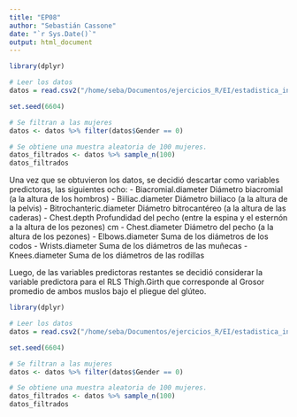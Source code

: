 ```yaml
---
title: "EP08"
author: "Sebastián Cassone"
date: "`r Sys.Date()`"
output: html_document
---
```



```r
library(dplyr)

# Leer los datos
datos = read.csv2("/home/seba/Documentos/ejercicios_R/EI/estadistica_inferencial_grupo5/EP09 Datos.csv")

set.seed(6604)

# Se filtran a las mujeres
datos <- datos %>% filter(datos$Gender == 0)

# Se obtiene una muestra aleatoria de 100 mujeres.
datos_filtrados <- datos %>% sample_n(100)
datos_filtrados
```

Una vez que se obtuvieron los datos, se decidió descartar como variables predictoras, las siguientes ocho:
- Biacromial.diameter 	Diámetro biacromial (a la altura de los hombros) 
- Biiliac.diameter 	Diámetro biiliaco (a la altura de la pelvis) 
- Bitrochanteric.diameter 	Diámetro bitrocantéreo (a la altura de las caderas) 
- Chest.depth 	Profundidad del pecho (entre la espina y el esternón a la altura de los pezones) 	cm
- Chest.diameter 	Diámetro del pecho (a la altura de los pezones)
- Elbows.diameter 	Suma de los diámetros de los codos
- Wrists.diameter 	Suma de los diámetros de las muñecas
- Knees.diameter 	Suma de los diámetros de las rodillas

Luego, de las variables predictoras restantes se decidió considerar la variable predictora para el RLS Thigh.Girth que corresponde al Grosor promedio de ambos muslos bajo el pliegue del glúteo.

```r
library(dplyr)

# Leer los datos
datos = read.csv2("/home/seba/Documentos/ejercicios_R/EI/estadistica_inferencial_grupo5/EP09 Datos.csv")

set.seed(6604)

# Se filtran a las mujeres
datos <- datos %>% filter(datos$Gender == 0)

# Se obtiene una muestra aleatoria de 100 mujeres.
datos_filtrados <- datos %>% sample_n(100)
datos_filtrados
```